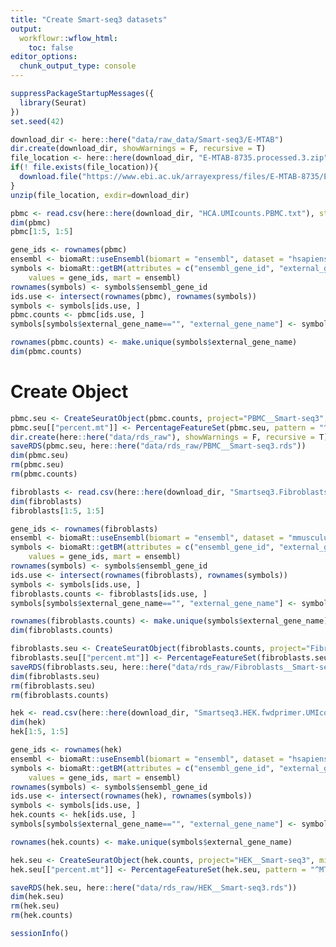 ```yaml
---
title: "Create Smart-seq3 datasets"
output:
  workflowr::wflow_html:
    toc: false
editor_options:
  chunk_output_type: console
---
```


```r
suppressPackageStartupMessages({
  library(Seurat)
})
set.seed(42)
```


```r
download_dir <- here::here("data/raw_data/Smart-seq3/E-MTAB")
dir.create(download_dir, showWarnings = F, recursive = T)
file_location <- here::here(download_dir, "E-MTAB-8735.processed.3.zip")
if(! file.exists(file_location)){
  download.file("https://www.ebi.ac.uk/arrayexpress/files/E-MTAB-8735/E-MTAB-8735.processed.3.zip", file_location)
}
unzip(file_location, exdir=download_dir)
```
```r
pbmc <- read.csv(here::here(download_dir, "HCA.UMIcounts.PBMC.txt"), stringsAsFactors = F, sep="\t")
dim(pbmc)
pbmc[1:5, 1:5]

```

```r
gene_ids <- rownames(pbmc)
ensembl <- biomaRt::useEnsembl(biomart = "ensembl", dataset = "hsapiens_gene_ensembl")
symbols <- biomaRt::getBM(attributes = c("ensembl_gene_id", "external_gene_name"), filters = "ensembl_gene_id", 
    values = gene_ids, mart = ensembl)
rownames(symbols) <- symbols$ensembl_gene_id
ids.use <- intersect(rownames(pbmc), rownames(symbols))
symbols <- symbols[ids.use, ]
pbmc.counts <- pbmc[ids.use, ]
symbols[symbols$external_gene_name=="", "external_gene_name"] <- symbols[symbols$external_gene_name=="", "ensembl_gene_id"]

rownames(pbmc.counts) <- make.unique(symbols$external_gene_name)
dim(pbmc.counts)
```

# Create Object
```r
pbmc.seu <- CreateSeuratObject(pbmc.counts, project="PBMC__Smart-seq3", min.cells = 1, min.features = 1)
pbmc.seu[["percent.mt"]] <- PercentageFeatureSet(pbmc.seu, pattern = "^MT-")
dir.create(here::here("data/rds_raw"), showWarnings = F, recursive = T)
saveRDS(pbmc.seu, here::here("data/rds_raw/PBMC__Smart-seq3.rds"))
dim(pbmc.seu)
rm(pbmc.seu)
rm(pbmc.counts)
```


```r
fibroblasts <- read.csv(here::here(download_dir, "Smartseq3.Fibroblasts.NovaSeq.UMIcounts.txt"), stringsAsFactors = F, sep="\t")
dim(fibroblasts)
fibroblasts[1:5, 1:5]
```
```r
gene_ids <- rownames(fibroblasts)
ensembl <- biomaRt::useEnsembl(biomart = "ensembl", dataset = "mmusculus_gene_ensembl")
symbols <- biomaRt::getBM(attributes = c("ensembl_gene_id", "external_gene_name"), filters = "ensembl_gene_id", 
    values = gene_ids, mart = ensembl)
rownames(symbols) <- symbols$ensembl_gene_id
ids.use <- intersect(rownames(fibroblasts), rownames(symbols))
symbols <- symbols[ids.use, ]
fibroblasts.counts <- fibroblasts[ids.use, ]
symbols[symbols$external_gene_name=="", "external_gene_name"] <- symbols[symbols$external_gene_name=="", "ensembl_gene_id"]

rownames(fibroblasts.counts) <- make.unique(symbols$external_gene_name)
dim(fibroblasts.counts)
```

```r
fibroblasts.seu <- CreateSeuratObject(fibroblasts.counts, project="Fibroblasts__Smart-seq3")
fibroblasts.seu[["percent.mt"]] <- PercentageFeatureSet(fibroblasts.seu, pattern = "^mt-")
saveRDS(fibroblasts.seu, here::here("data/rds_raw/Fibroblasts__Smart-seq3.rds"))
dim(fibroblasts.seu)
rm(fibroblasts.seu)
rm(fibroblasts.counts)
```


```r
hek <- read.csv(here::here(download_dir, "Smartseq3.HEK.fwdprimer.UMIcounts.txt"), stringsAsFactors = F, sep="\t")
dim(hek)
hek[1:5, 1:5]
```

```r
gene_ids <- rownames(hek)
ensembl <- biomaRt::useEnsembl(biomart = "ensembl", dataset = "hsapiens_gene_ensembl")
symbols <- biomaRt::getBM(attributes = c("ensembl_gene_id", "external_gene_name"), filters = "ensembl_gene_id", 
    values = gene_ids, mart = ensembl)
rownames(symbols) <- symbols$ensembl_gene_id
ids.use <- intersect(rownames(hek), rownames(symbols))
symbols <- symbols[ids.use, ]
hek.counts <- hek[ids.use, ]
symbols[symbols$external_gene_name=="", "external_gene_name"] <- symbols[symbols$external_gene_name=="", "ensembl_gene_id"]

rownames(hek.counts) <- make.unique(symbols$external_gene_name)
```

```r
hek.seu <- CreateSeuratObject(hek.counts, project="HEK__Smart-seq3", min.cells = 1, min.features = 1)
hek.seu[["percent.mt"]] <- PercentageFeatureSet(hek.seu, pattern = "^MT-")

saveRDS(hek.seu, here::here("data/rds_raw/HEK__Smart-seq3.rds"))
dim(hek.seu)
rm(hek.seu)
rm(hek.counts)
```

```r
sessionInfo()
```
